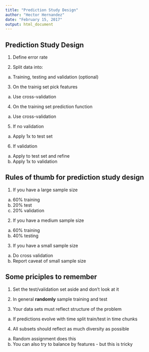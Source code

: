```yaml
---
title: "Prediction Study Design"
author: "Hector Hernandez"
date: "February 15, 2017"
output: html_document
---
```


## Prediction Study Design
1. Define error rate

2. Split data into:
  a) Training, testing and validation (optional)
  
3. On the trainig set pick features
  a) Use cross-validation
  
4. On the training set prediction function
  a) Use cross-validation
  
5. If no validation
  a) Apply 1x to test set
  
6. If validation
  a) Apply to test set and refine
  b) Apply 1x to validation

## Rules of thumb for prediction study design
1. If you have a large sample size
  a) 60% training
  b) 20% test
  c) 20% validation
  
2. If you have a medium sample size
  a) 60% training
  b) 40% testing
  
3. If you have a small sample size
  a) Do cross validation
  b) Report caveat of small sample size
  
## Some priciples to remember
1. Set the test/validation set aside and don't look at it

2. In general **randomly** sample training and test

3. Your data sets must reflect structure of the problem
  a) If predictions evolve with time split train/test in time chunks 
  
4. All subsets should reflect as much diversity as possible
  a) Random assignment does this
  b) You can also try to balance by features -  but this is tricky
  





